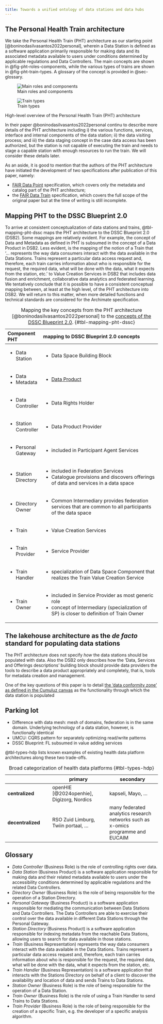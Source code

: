 ```yaml
---
title: Towards a unified ontology of data stations and data hubs
---
```


## The Personal Health Train architecture
We take the Personal Health Train (PHT) architecture as our starting point [@boninodasilvasantos2022personal], wherein a Data Station is defined as a software application primarily responsible for making data and its associated metadata available to users under conditions determined by applicable regulations and Data Controllers. The main concepts are shown in @fig-pht-roles-components, while the various types of trains are shown in @fig-pht-train-types. A glossary of the concept is provided in @sec-glossary.

::: {#fig-pht layout-nrow=2}

![Main roles and components](./images/pht-roles-components.png){#fig-pht-roles-components}

![Train types](./images/pht-train-types.png){#fig-pht-train-types}

High-level overview of the Personal Health Train (PHT) architecture
:::

In their paper @boninodasilvasantos2022personal continu to describe more details of the PHT architecture including i) the various functions, services, interface and internal components of the data station; ii) the data visiting process; and iii) the data staging concept in the case data access has been authorized, but the station is not capable of executing the train and needs to stage a capable station with enough resources to run the train. We will consider these details later.

As an aside, it is good to mention that the authors of the PHT architecture have initiated the development of two specifications after publication of this paper, namely:

- [FAIR Data Point](https://specs.fairdatapoint.org/fdp-specs-v1.2.html) specification, which covers only the metadata and catalog part of the PHT architecture; 
- the [FAIR Data Train](https://specs.fairdatatrain.org/) specification, which covers the full scope of the original paper but at the time of writing is still incomplete.

## Mapping PHT to the DSSC Blueprint 2.0
To arrive at consistent conceptualization of data stations and trains, @tbl-mapping-pht-dssc maps the PHT architecture to the DSSC Blueprint 2.0 (DSB2). Some mappings are relatively evident. For example, the concept of Data and Metadata as defined in PHT is subsumed in the concept of a Data Product in DSB2. Less evident, is the mapping of the notion of a Train that '... represents the way data consumers interact with the data available in the Data Stations. Trains represent a particular data access request and, therefore, each train carries information about who is responsible for the request, the required data, what will be done with the data, what it expects from the station, etc.' to Value Creation Services in DSB2 that includes data fusion and enrichment, collaborative data analytics and federated learning. We tentatively conclude that it is possible to have a consistent conceptual mapping between, at least at the high level, of the PHT architecture into DSB2. We will return to this matter, when more detailed functions and technical standards are considered for the Archimate specification.

+-----------------------+-------------------------------------------------------------------------------------------------------------+
| Component PHT         | mapping to DSSC Blueprint 2.0 concepts                                                                      |
+:======================+:============================================================================================================+
| - Data Station        | - Data Space Building Block                                                                                 |
+-----------------------+-------------------------------------------------------------------------------------------------------------+
| - Data                | - [Data Product](https://dssc.eu/space/BVE2/1071253231/Data+Space+Offering#3.1.-Data-products)              |
| - Metadata            |                                                                                                             |
+-----------------------+-------------------------------------------------------------------------------------------------------------+
| - Data Controller     | - Data Rights Holder                                                                                        |
+-----------------------+-------------------------------------------------------------------------------------------------------------+
| - Station Controller  | - Data Product Provider                                                                                     |
+-----------------------+-------------------------------------------------------------------------------------------------------------+
| - Personal Gateway    | - included in Participant Agent Services                                                                    |
+-----------------------+-------------------------------------------------------------------------------------------------------------+
| - Station Directory   | - included in Federation Services                                                                           |
|                       | - Catalogue provisions and discovers offerings of data and services in a data space                         |
+-----------------------+-------------------------------------------------------------------------------------------------------------+
| - Directory Owner     | - Common Intermediary provides federation services that are common to all participants of the data space    |
+-----------------------+-------------------------------------------------------------------------------------------------------------+
| - Train               | - Value Creation Services                                                                                   |
+-----------------------+-------------------------------------------------------------------------------------------------------------+
| - Train Provider      | - Service Provider                                                                                          |
+-----------------------+-------------------------------------------------------------------------------------------------------------+
| - Train Handler       | - specialization of Data Space Component that realizes the Train Value Creation Service                     |
+-----------------------+-------------------------------------------------------------------------------------------------------------+
| - Train Owner         | - included in Service Provider as most generic role                                                         |
|                       | - concept of Intermediary (specialization of SP) is closer to definition of Train Owner                     |
+-----------------------+-------------------------------------------------------------------------------------------------------------+

: Mapping the key concepts from the PHT architecture [@boninodasilvasantos2022personal] to the [concepts of the DSSC Blueprint 2.0](https://dssc.eu/space/BVE2/1071252161/Alphabetical+List+of+All+Defined+Terms+in+Blueprint+v2.0). {#tbl-mapping-pht-dssc}

## The lakehouse architecture as the _de facto_ standard for populating data stations
The PHT architecture does not specify _how_ the data stations should be populated with data. Also the DSB2 only describes how the 'Data, Services and Offerings descriptions' building block should provide data providers the tools to describe a data product appropriately and completely, that is, tools for metadata creation and management.

One of the key questions of this paper is to detail [the 'data conformity zone' as defined in the Cumuluz canvas](https://www.vzvz.nl/media/downloads/canvas-voor-databeschikbaarheid-v11-003pdf/download) as the functionality through which the data station is populated


## Parking lot

- Difference with data mesh: mesh of domains, federation is in the same domain. Underlying technology of a data station, however, is functionally identical
- UMCU: CQRS pattern for separately optimizing read/write patterns
- DSSC Blueprint: FL subsumed in value adding services

@tbl-types-hdp lists known examples of existing health data platform architectures along these two trade-offs.

|               | primary           | secondary       |
|---------------|-------------------|-----------------|
| **centralized**   | openHIE [@2024openhie], Digizorg, Nordics | kapseli, Mayo, ... |
| **decentralized** | RSO Zuid Limburg, Twiin portaal, ...  | many federated analytics research networks such as x-omics programme and EUCAIM |

: Broad categorization of health data platforms {#tbl-types-hdp}


## Glossary {#sec-glossary}

- *Data Controller* (Business Role) is the role of controlling rights over data.
- *Data Station* (Business Product) is a software application responsible for making data and their related metadata available to users under the accessibility conditions determined by applicable regulations and the related Data Controllers.
- *Directory Owner* (Business Role) is the role of being responsible for the operation of a Station Directory.
- *Personal Gateway* (Business Product) is a software application responsible for mediating the communication between Data Stations and Data Controllers. The Data Controllers are able to exercise their control over the data available in different Data Stations through the Personal Gateway.
- *Station Directory* (Business Product) is a software application responsible for indexing metadata from the reachable Data Stations, allowing users to search for data available in those stations.
- *Train* (Business Representation) represents the way data consumers interact with the data available in the Data Stations. Trains represent a particular data access request and, therefore, each train carries information about who is responsible for the request, the required data, what will be done with the data, what it expects from the station, etc.
- *Train Handler* (Business Representation) is a software application that interacts with the Stations Directory on behalf of a client to discover the availability and location of data and sends Trains to Data Stations.
- *Station Owner* (Business Role) is the role of being responsible for the operation of a Data Station.
- *Train Owner* (Business Role) is the role of using a Train Handler to send Trains to Data Stations.
- *Train Provider* (Business Role) is the role of being responsible for the creation of a specific Train, e.g. the developer of a specific analysis algorithm.

